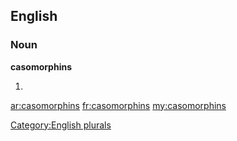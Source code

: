 ==English==

===Noun===
'''casomorphins'''

# {{plural of|[[casomorphin]]}}

[[Category:English plurals]]

[[ar:casomorphins]]
[[fr:casomorphins]]
[[my:casomorphins]]